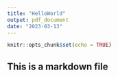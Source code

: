 ```yaml
---
title: "HelloWorld"
output: pdf_document
date: "2023-03-13"
---
```


```r
knitr::opts_chunk$set(echo = TRUE)
```

## This is a markdown file

